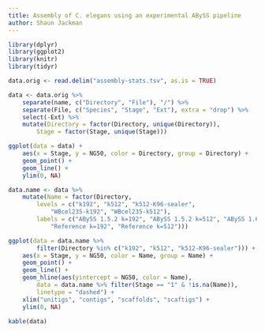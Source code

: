 ```yaml
---
title: Assembly of C. elegans using an experimental ABySS pipeline
author: Shaun Jackman
---
```


```r
library(dplyr)
library(ggplot2)
library(knitr)
library(tidyr)
```

```r
data.orig <- read.delim("assembly-stats.tsv", as.is = TRUE)
```

```r
data <- data.orig %>%
	separate(name, c("Directory", "File"), "/") %>%
	separate(File, c("Species", "Stage", "Ext"), extra = "drop") %>%
	select(-Ext) %>%
	mutate(Directory = factor(Directory, unique(Directory)),
		Stage = factor(Stage, unique(Stage)))
```

```r
ggplot(data = data) +
	aes(x = Stage, y = NG50, color = Directory, group = Directory) +
	geom_point() +
	geom_line() +
	ylim(0, NA)
```

```r
data.name <- data %>%
	mutate(Name = factor(Directory,
		levels = c("k192", "k512", "k512-K96-sealer",
			"WBcel235-k192", "WBcel235-k512"),
		labels = c("ABySS 1.5.2 k=192", "ABySS 1.5.2 k=512", "ABySS 1.6.0 k=512 K=96",
			"Reference k=192", "Reference k=512")))

ggplot(data = data.name %>%
		filter(Directory %in% c("k192", "k512", "k512-K96-sealer"))) +
	aes(x = Stage, y = NG50, color = Name, group = Name) +
	geom_point() +
	geom_line() +
	geom_hline(aes(yintercept = NG50, color = Name),
		data = data.name %>% filter(Stage == "1" & !is.na(Name)),
		linetype = "dashed") +
	xlim("unitigs", "contigs", "scaffolds", "scaftigs") +
	ylim(0, NA)
```

```r
kable(data)
```
